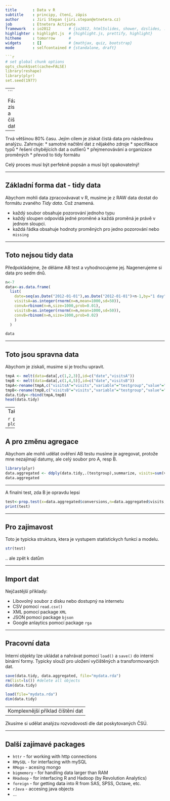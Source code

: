 ```yaml
---
title       : Data v R
subtitle    : principy, čtení, zápis
author      : Jiri Stepan (jiri.stepan@etnetera.cz)
job         : Etnetera Activate
framework   : io2012        # {io2012, html5slides, shower, dzslides, ...}
highlighter : highlight.js  # {highlight.js, prettify, highlight}
hitheme     : tomorrow      # 
widgets     : []            # {mathjax, quiz, bootstrap}
mode        : selfcontained # {standalone, draft}

```r
# set global chunk options
opts_chunk$set(cache=FALSE)
library(reshape)
library(plyr)
set.seed(1977)
```

---
```


Fáze získání a čištění dat
--------------------------

Trvá většinou 80% času. Jejím cílem je získat čistá data pro následnou analýzu. Zahrnuje:
* samotné načtění dat z nějakého zdroje
* specifikace typů
* řešení chybějících dat a outlierů
* přejmenovávání a organizace proměných
* převod to tidy formátu

Celý proces musí být perfekně popsán a musí být opakovatelný!

---

Základní forma dat - tidy data
------------------------------

Abychom mohli data zpracovávavat v R, musíme je z RAW data dostat do formátu zvaného *Tidy data*. Což znamená.

* každý soubor obsahuje pozorování jednoho typu
* každý sloupen odpovídá jedné proměné a každá proměná je právě v jednom sloupci.
* každá řádka obsahuje hodnoty proměných pro jedno pozorování nebo `missing`

---

Toto nejsou tidy data
---------------------
Předpokládejme, že děláme AB test a vyhodnocujeme jej. Nagenerujeme si data pro sedm dnů.

```r
n<-7
data<-as.data.frame(
  list(
    date=seq(as.Date("2012-01-01"),as.Date("2012-01-01")+n-1,by="1 day"),
    visitsA=as.integer(rnorm(n=n,mean=1000,sd=50)),
    convA=rbinom(n=n,size=1000,prob=0.01),
    visitsB=as.integer(rnorm(n=n,mean=1000,sd=50)),
    convB=rbinom(n=n,size=1000,prob=0.02)
    )
  )

data
```

---

Toto jsou spravna data
----------------------
Abychom je ziskali, musime si je trochu upravit.

```r
tmpA <- melt(data=data[,c(1,2,3)],id=c("date","visitsA"))
tmpB <- melt(data=data[,c(1,4,5)],id=c("date","visitsB"))
tmpA<-rename(tmpA,c("visitsA"="visits","variable"="testgroup","value"="conversions"))
tmpB<-rename(tmpB,c("visitsB"="visits","variable"="testgroup","value"="conversions"))
data.tidy<-rbind(tmpA,tmpB)
head(data.tidy)
```

---
Takovýmto datům totiž Rko rozumí a počítá s nimi na vstupy

```r
par(mfcol=c(1,2))
boxplot(data.tidy$conversions ~ data.tidy$testgroup)
plot(x=data.tidy$visits,y=data.tidy$conversions,pch=19,col=as.numeric(data.tidy$testgroup))
```


---

A pro změnu agregace
--------------------
Abychom ale mohli udělat ověření AB testu musíme je agregovat, protože mne nezajímají datumy, ale celý soubor pro A, resp B.

```r
library(plyr)
data.aggregated <- ddply(data.tidy,.(testgroup),summarize, visits=sum(visits),conversions=sum(conversions))
data.aggregated
```

---

A finalni test, zda B je opravdu lepsi

```r
test<-prop.test(x=data.aggregated$conversions,n=data.aggregated$visits,alternative="two.sided")
print(test)
```

----

Pro zajimavost 
--------------
Toto je typicka struktura, ktera je vystupem statistickych funkci a modelu.

```r
str(test)
```

.. ale zpět k datům

---

Import dat
----------
Nejčastější příklady:

* Libovolný soubor z disku nebo dostupný na internetu
* CSV pomocí `read.csv()`
* XML pomocí package `XML`
* JSON pomocí package `bjson`
* Google anlaytics pomocí package `rga`

---

Pracovní data
-------------

Interní objekty lze ukládat a nahrávat pomocí `load()` a `save()` do interní binární formy. Typicky slouží pro uložení vyčištěných a transformovaných dat.

```r
save(data.tidy, data.aggregated, file="mydata.rda")
rm(list=ls()) #delete all objects
dim(data.tidy)
```

```r
load(file="mydata.rda")
dim(data.tidy)
```

---
Komplexnější příklad číštění dat
--------------------------------

Zkusíme si udělat analýzu rozvodovosti dle dat poskytovaných ČSÚ.

---

Další zajímavé packages
-----------------------

* `httr` - for working with http connections
* `RMySQL` - for interfacing with mySQL
* `RMogo` - acesing mongo
* `bigmemory` - for handling data larger than RAM
* `RHadoop` - for interfacing R and Hadoop (by Revolution Analytics)
* `foreign` - for getting data into R from SAS, SPSS, Octave, etc.
* `rJava` - accesing java objects
* ...
